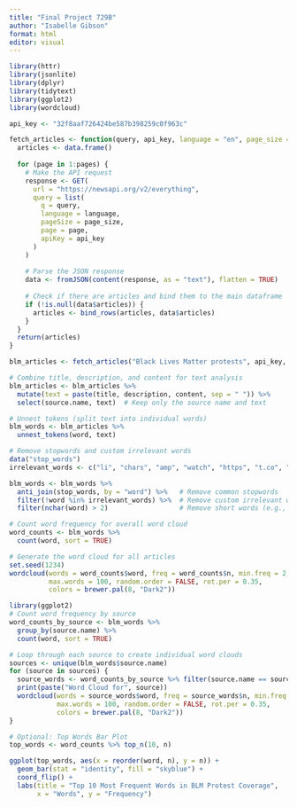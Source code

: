 ```yaml
---
title: "Final Project 729B"
author: "Isabelle Gibson"
format: html
editor: visual
---
```


```r

library(httr)
library(jsonlite)
library(dplyr)
library(tidytext)
library(ggplot2)
library(wordcloud)
```

```r
api_key <- "32f8aaf726424be587b398259c0f963c"
```

```r
fetch_articles <- function(query, api_key, language = "en", page_size = 100, pages = 1) {
  articles <- data.frame()
  
  for (page in 1:pages) {
    # Make the API request
    response <- GET(
      url = "https://newsapi.org/v2/everything",
      query = list(
        q = query,
        language = language,
        pageSize = page_size,
        page = page,
        apiKey = api_key
      )
    )
    
    # Parse the JSON response
    data <- fromJSON(content(response, as = "text"), flatten = TRUE)
    
    # Check if there are articles and bind them to the main dataframe
    if (!is.null(data$articles)) {
      articles <- bind_rows(articles, data$articles)
    }
  }
  return(articles)
}

blm_articles <- fetch_articles("Black Lives Matter protests", api_key, pages = 5)

# Combine title, description, and content for text analysis
blm_articles <- blm_articles %>% 
  mutate(text = paste(title, description, content, sep = " ")) %>%
  select(source.name, text)  # Keep only the source name and text

# Unnest tokens (split text into individual words)
blm_words <- blm_articles %>%
  unnest_tokens(word, text)

# Remove stopwords and custom irrelevant words
data("stop_words")
irrelevant_words <- c("li", "chars", "amp", "watch", "https", "t.co", "rt")  # Add any other irrelevant words here

```

```r

blm_words <- blm_words %>%
  anti_join(stop_words, by = "word") %>%   # Remove common stopwords
  filter(!word %in% irrelevant_words) %>%  # Remove custom irrelevant words
  filter(nchar(word) > 2)                  # Remove short words (e.g., "li")
```

```r
# Count word frequency for overall word cloud
word_counts <- blm_words %>%
  count(word, sort = TRUE)

# Generate the word cloud for all articles
set.seed(1234)
wordcloud(words = word_counts$word, freq = word_counts$n, min.freq = 2,
          max.words = 100, random.order = FALSE, rot.per = 0.35,
          colors = brewer.pal(8, "Dark2"))
```

```r

library(ggplot2)
# Count word frequency by source
word_counts_by_source <- blm_words %>%
  group_by(source.name) %>%
  count(word, sort = TRUE)

# Loop through each source to create individual word clouds
sources <- unique(blm_words$source.name)
for (source in sources) {
  source_words <- word_counts_by_source %>% filter(source.name == source)
  print(paste("Word Cloud for", source))
  wordcloud(words = source_words$word, freq = source_words$n, min.freq = 2,
            max.words = 100, random.order = FALSE, rot.per = 0.35,
            colors = brewer.pal(8, "Dark2"))
}
```

```r
# Optional: Top Words Bar Plot
top_words <- word_counts %>% top_n(10, n)

ggplot(top_words, aes(x = reorder(word, n), y = n)) +
  geom_bar(stat = "identity", fill = "skyblue") +
  coord_flip() +
  labs(title = "Top 10 Most Frequent Words in BLM Protest Coverage",
       x = "Words", y = "Frequency")
```
